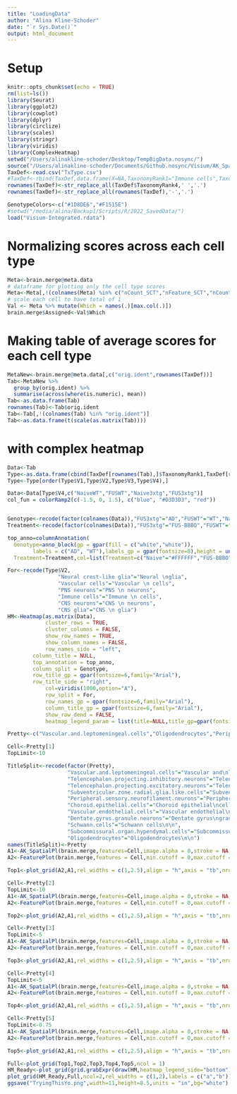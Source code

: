 ```yaml
---
title: "LoadingData"
author: "Alina Kline-Schoder"
date: "`r Sys.Date()`"
output: html_document
---
```

# Setup
```r
knitr::opts_chunk$set(echo = TRUE)
rm(list=ls())
library(Seurat)
library(ggplot2)
library(cowplot)
library(dplyr)
library(circlize)
library(scales)
library(stringr)
library(viridis)
library(ComplexHeatmap)
setwd("/Users/alinakline-schoder/Desktop/TempBigData.nosync/")
source("/Users/alinakline-schoder/Documents/Github.nosync/Visium/AK_SpatialPlot.R")
TaxDef<-read.csv("TxType.csv")
#TaxDef<-rbind(TaxDef,data.frame(X=NA,TaxonomyRank1="Immune cells",TaxonomyRank2="Immune cells",TaxonomyRank3="Immune cells",TaxonomyRank4=c("X1","X2","X3","X4","X5","X6")))
rownames(TaxDef)<-str_replace_all(TaxDef$TaxonomyRank4,' ','.')
rownames(TaxDef)<-str_replace_all(rownames(TaxDef),'-','.')

GenotypeColors<-c("#1D8DE6","#F1515E")
#setwd("/media/alina/Backup1/Scripts/R/2022_SavedData/")
load("Visium-Integrated.rdata")
```
# Normalizing scores across each cell type
```r
Meta<-brain.merge@meta.data
# dataframe for plotting only the cell type scores
Meta<-Meta[,!(colnames(Meta) %in% c("nCount_SCT","nFeature_SCT","nCount_Spatial","nFeature_Spatial","orig.ident","Treatment","Genotype","SCT_snn_res.0.8","SCT_snn_res.0.5","seurat_clusters","Assigned"))]
# scale each cell to have total of 1
Val <- Meta %>% mutate(Which = names(.)[max.col(.)])
brain.merge$Assigned<-Val$Which
```



# Making table of average scores for each cell type
```r
MetaNew<-brain.merge@meta.data[,c("orig.ident",rownames(TaxDef))]
Tab<-MetaNew %>% 
  group_by(orig.ident) %>% 
  summarise(across(where(is.numeric), mean)) 
Tab<-as.data.frame(Tab)
rownames(Tab)<-Tab$orig.ident
Tab<-Tab[,!(colnames(Tab) %in% "orig.ident")]
Tab<-as.data.frame(t(scale(as.matrix(Tab))))
```

# with complex heatmap
```r
Data<-Tab
Type<-as.data.frame(cbind(TaxDef[rownames(Tab),]$TaxonomyRank1,TaxDef[rownames(Tab),]$TaxonomyRank2,TaxDef[rownames(Tab),]$TaxonomyRank3,rownames(TaxDef[rownames(Tab),])))
Type<-Type[order(Type$V1,Type$V2,Type$V3,Type$V4),]

Data<-Data[Type$V4,c("NaiveWT","FUSWT","Naive3xtg","FUS3xtg")]
col_fun = colorRamp2(c(-1.5, 0, 1.5), c("blue", "#D3D3D3", "red"))


Genotype<-recode(factor(colnames(Data)),"FUS3xtg"="AD","FUSWT"="WT","Naive3xtg"="AD","NaiveWT"="WT")
Treatment<-recode(factor(colnames(Data)),"FUS3xtg"="FUS-BBBO","FUSWT"="FUS-BBBO","Naive3xtg"="Naive","NaiveWT"="Naive")

top_anno=columnAnnotation(
  Genotype=anno_block(gp = gpar(fill = c("white","white")),
        labels = c("AD", "WT"),labels_gp = gpar(fontsize=8),height = unit(4,"mm")),
  Treatment=Treatment,col=list(Treatment=c("Naive"="#FFFFFF","FUS-BBBO"="#98BDAA")),show_legend=FALSE, show_annotation_name = FALSE,border=TRUE)

For<-recode(Type$V2,
                "Neural crest-like glia"="Neural \nglia",
                "Vascular cells"="Vascular \n cells",
                "PNS neurons"="PNS \n neurons",
                "Immune cells"="Immune \n cells",
                "CNS neurons"="CNS \n neurons",
                "CNS glia"="CNS \n glia")
HM<-Heatmap(as.matrix(Data),
            cluster_rows = TRUE,
            cluster_columns = FALSE,
            show_row_names = TRUE,
            show_column_names = FALSE,
            row_names_side = "left",
        column_title = NULL,
        top_annotation = top_anno,
        column_split = Genotype,
        row_title_gp = gpar(fontsize=6,family="Arial"),
        row_title_side = "right",
            col=viridis(1000,option="A"),
            row_split = For,
            row_names_gp = gpar(fontsize=6,family="Arial"),
            column_title_gp = gpar(fontsize=6,family="Arial"),
            show_row_dend = FALSE,
            heatmap_legend_param = list(title=NULL,title_gp=gpar(fontsize=6,family="Arial"),labels_gp=gpar(fontsize=6),direction="horizontal",position="bottom"))
```















```r
Pretty<-c("Vascular.and.leptomeningeal.cells","Oligodendrocytes","Peripheral.sensory.neurofilament.neurons","Dentate.gyrus.granule.neurons","Schwann.cells")
```





```r
Cell<-Pretty[1]
TopLimit<-10

TitleSplit<-recode(factor(Pretty),
                   "Vascular.and.leptomeningeal.cells"="Vascular and\nleptomeningeal\ncells",
                   "Telencephalon.projecting.inhibitory.neurons"="Telencephalon\n projecting inhibitory\n neurons",
                   "Telencephalon.projecting.excitatory.neurons"="Telencephalon\n projecting\nexcitatory neurons",
                   "Subventricular.zone.radial.glia.like.cells"="Subventricular\n zone radial\n glia like cells",
                   "Peripheral.sensory.neurofilament.neurons"="Peripheral sensory\nneurofilament\n neurons",
                   "Choroid.epithelial.cells"="Choroid epithelial\ncells\n",
                   "Vascular.endothelial.cells"="Vascular endothelial\ncells\n",
                   "Dentate.gyrus.granule.neurons"="Dentate gyrus\ngranule neurons\n",
                   "Schwann.cells"="Schwann cells\n\n",
                   "Subcommissural.organ.hypendymal.cells"="Subcommissural\n organ \nhypendymal cells",
                   "Oligodendrocytes"="Oligodendrocytes\n\n")
names(TitleSplit)<-Pretty
A1<-AK_SpatialPl(brain.merge,features=Cell,image.alpha = 0,stroke = NA,pt.size.factor = 3,ncol=4,plotnames = c("WT Naive","WT FUS-BBBO","AD Naive","AD FUS-BBBO",alpha=1),max.cutoff = TopLimit)&theme(legend.position = "none",plot.title = element_text(size=8))&coord_flip()
A2<-FeaturePlot(brain.merge,features = Cell,min.cutoff = 0,max.cutoff = TopLimit)+scale_color_viridis(option="A")+guides(color=guide_colorbar(title=TitleSplit[Cell],title.theme = element_text(size=10,angle=90),title.position = "left"))+theme(plot.title = element_blank(),axis.line = element_blank(),axis.ticks = element_blank(),axis.title = element_blank(),axis.text = element_blank(),legend.key.width = unit(0.5,"mm"),legend.key.height = unit(0,"mm"),legend.position = "left",legend.text = element_blank())&scale_x_continuous(expand = c(0,0))&scale_y_continuous(expand = c(0,0))&theme(legend.box.margin = margin(0,-0.5,0,0.5,"cm"))

Top1<-plot_grid(A2,A1,rel_widths = c(1,2.5),align = "h",axis = "tb",nrow = 1)

Cell<-Pretty[2]
TopLimit<-10
A1<-AK_SpatialPl(brain.merge,features=Cell,image.alpha = 0,stroke = NA,pt.size.factor = 3,ncol=4,plotnames = c("WT Naive","WT FUS-BBBO","AD Naive","AD FUS-BBBO",alpha=1),max.cutoff = TopLimit)&theme(legend.position = "none",plot.title = element_text(size=10))&coord_flip()
A2<-FeaturePlot(brain.merge,features = Cell,min.cutoff = 0,max.cutoff = TopLimit)+scale_color_viridis(option="A")+guides(color=guide_colorbar(title=TitleSplit[Cell],title.theme = element_text(size=8,angle=90),title.position = "left"))+theme(plot.title = element_blank(),axis.line = element_blank(),axis.ticks = element_blank(),axis.title = element_blank(),axis.text = element_blank(),legend.key.width = unit(0.5,"mm"),legend.key.height = unit(0,"mm"),legend.position = "left",legend.text = element_blank())&scale_x_continuous(expand = c(0,0))&scale_y_continuous(expand = c(0,0))&theme(legend.box.margin = margin(0,-0.5,0,0.5,"cm"))

Top2<-plot_grid(A2,A1,rel_widths = c(1,2.5),align = "h",axis = "tb",nrow = 1)

Cell<-Pretty[3]
TopLimit<-5
A1<-AK_SpatialPl(brain.merge,features=Cell,image.alpha = 0,stroke = NA,pt.size.factor = 3,ncol=4,plotnames = c("WT Naive","WT FUS-BBBO","AD Naive","AD FUS-BBBO",alpha=1),max.cutoff = TopLimit)&theme(legend.position = "none",plot.title = element_text(size=10))&coord_flip()
A2<-FeaturePlot(brain.merge,features = Cell,min.cutoff = 0,max.cutoff = TopLimit)+scale_color_viridis(option="A")+guides(color=guide_colorbar(title=TitleSplit[Cell],title.theme = element_text(size=8,angle=90),title.position = "left"))+theme(plot.title = element_blank(),axis.line = element_blank(),axis.ticks = element_blank(),axis.title = element_blank(),axis.text = element_blank(),legend.key.width = unit(0.5,"mm"),legend.key.height = unit(0,"mm"),legend.position = "left",legend.text = element_blank())&scale_x_continuous(expand = c(0,0))&scale_y_continuous(expand = c(0,0))&theme(legend.box.margin = margin(0,-0.5,0,0.5,"cm"))

Top3<-plot_grid(A2,A1,rel_widths = c(1,2.5),align = "h",axis = "tb",nrow = 1)

Cell<-Pretty[4]
TopLimit<-5
A1<-AK_SpatialPl(brain.merge,features=Cell,image.alpha = 0,stroke = NA,pt.size.factor = 3,ncol=4,plotnames = c("WT Naive","WT FUS-BBBO","AD Naive","AD FUS-BBBO",alpha=1),max.cutoff = TopLimit)&theme(legend.position = "none",plot.title = element_text(size=10))&coord_flip()
A2<-FeaturePlot(brain.merge,features = Cell,min.cutoff = 0,max.cutoff = TopLimit)+scale_color_viridis(option="A")+guides(color=guide_colorbar(title=TitleSplit[Cell],title.theme = element_text(size=8,angle=90),title.position = "left"))+theme(plot.title = element_blank(),axis.line = element_blank(),axis.ticks = element_blank(),axis.title = element_blank(),axis.text = element_blank(),legend.key.width = unit(0.5,"mm"),legend.key.height = unit(0,"mm"),legend.position = "left",legend.text = element_blank())&scale_x_continuous(expand = c(0,0))&scale_y_continuous(expand = c(0,0))&theme(legend.box.margin = margin(0,-0.5,0,0.5,"cm"))

Top4<-plot_grid(A2,A1,rel_widths = c(1,2.5),align = "h",axis = "tb",nrow = 1)

Cell<-Pretty[5]
TopLimit<-0.75
A1<-AK_SpatialPl(brain.merge,features=Cell,image.alpha = 0,stroke = NA,pt.size.factor = 3,ncol=4,plotnames = c("WT Naive","WT FUS-BBBO","AD Naive","AD FUS-BBBO",alpha=1),max.cutoff = TopLimit)&theme(legend.position = "none",plot.title = element_text(size=10))&coord_flip()
A2<-FeaturePlot(brain.merge,features = Cell,min.cutoff = 0,max.cutoff = TopLimit)+scale_color_viridis(option="A")+guides(color=guide_colorbar(title=TitleSplit[Cell],title.theme = element_text(size=8,angle=90),title.position = "left"))+theme(plot.title = element_blank(),axis.line = element_blank(),axis.ticks = element_blank(),axis.title = element_blank(),axis.text = element_blank(),legend.key.width = unit(0.5,"mm"),legend.key.height = unit(0,"mm"),legend.position = "left",legend.text = element_blank())&scale_x_continuous(expand = c(0,0))&scale_y_continuous(expand = c(0,0))&theme(legend.box.margin = margin(0,-0.5,0,0.5,"cm"))

Top5<-plot_grid(A2,A1,rel_widths = c(1,2.5),align = "h",axis = "tb",nrow = 1)

```

```r
Full<-plot_grid(Top1,Top2,Top3,Top4,Top5,ncol = 1)
HM_Ready<-plot_grid(grid.grabExpr(draw(HM,heatmap_legend_side="bottom")))
plot_grid(HM_Ready,Full,ncol=2,rel_widths = c(1,2),labels = c("a","b"))
ggsave("TryingThisYo.png",width=11,height=8.5,units = "in",bg="white")
```


